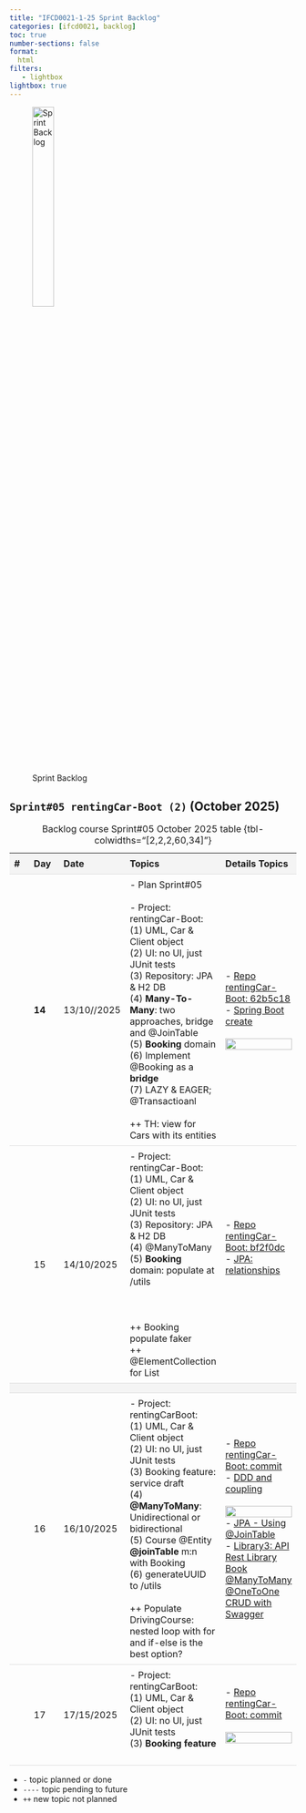 ```yaml
---
title: "IFCD0021-1-25 Sprint Backlog"
categories: [ifcd0021, backlog]
toc: true
number-sections: false
format:
  html
filters:
   - lightbox
lightbox: true
---
```


<style>

.heatMap th { background:  #f4f4f4;}
tr:nth-child(3) {background-color: #f4f4f4;}

th, td {
  padding: 8px;
  text-align: left;
  border-bottom: 1px solid #ddd;
}

tr:hover {background-color:  #f4f4f4;}

</style>

![Sprint Backlog](/images/home/backlog.jpg){width="30%"}

<div class="heatMap">

::: {.column-page-right}

##  ``Sprint#05 rentingCar-Boot (2)`` (October 2025)

| # | Day | Date | Topics |  Details Topics |
| -- | -- | -- | -- | -- |
|   | **14** | 13/10//2025 |  - Plan Sprint#05 </br></br> - Project: rentingCar-Boot: <br> (1) UML, Car & Client object  <br> (2) UI: no UI, just JUnit tests <br>  (3) Repository: JPA & H2 DB </br> (4) **Many-To-Many**: two approaches, bridge and @JoinTable  </br> (5) **Booking** domain </br> (6) Implement @Booking as a **bridge** </br> (7) LAZY & EAGER; @Transactioanl  </br> </br>  ++ TH: view for Cars with its entities  |   - [Repo rentingCar-Boot: 62b5c18](https://github.com/AlbertProfe/rentingCarTest/tree/62b5c184d6c275321c85eee36c7785d14d756dbd){.external target='_blank'} </br> - [Spring Boot create](/springboot/boot-what-create-th-h2.qmd){.external target='_blank'} </br> </br> ![](/images/ifcd0021-1-25/n-m-uni.png){.lightbox width=100% fig-align="center"} |
|  | 15 | 14/10/2025 |  - Project: rentingCar-Boot: <br> (1) UML, Car & Client object  <br> (2) UI: no UI, just JUnit tests <br>  (3) Repository: JPA & H2 DB </br> (4) @ManyToMany  </br> (5) **Booking** domain: populate at /utils  </br></br> </br></br>  ++ Booking populate faker </br> ++ @ElementCollection for List  |  - [Repo rentingCar-Boot: bf2f0dc](https://github.com/AlbertProfe/rentingCarTest/tree/bf2f0dce1f523b6008186a74b74a7a76b4c52de5){.external target='_blank'}  </br> - [JPA: relationships](/springboot/boot-concepts-jpa-3.qmd){.external target='_blank'} </br> </br>  </br> </br> |
|   |
|   | 16 | 16/10/2025 | - Project: rentingCarBoot: <br> (1) UML, Car & Client object  <br> (2) UI: no UI, just JUnit tests <br> (3) Booking feature: service draft </br> (4) **@ManyToMany**: Unidirectional or bidirectional </br> (5) Course @Entity **@joinTable** m:n with Booking  </br> (6) generateUUID to /utils </br></br>  ++ Populate DrivingCourse: nested loop with for and if-else is the best option?  | - [Repo rentingCar-Boot: commit](https://github.com/AlbertProfe/rentingCarTest/tree/){.external target='_blank'}  </br>  - [DDD and coupling](/javase/se-concepts-coupling.qmd){.external target='_blank'} </br></br> ![](/images/springboot/manytomany-example.png){.lightbox width=100% fig-align="center"} </br> - [JPA - Using @JoinTable](https://www.logicbig.com/tutorials/java-ee-tutorial/jpa/one-to-one-join-table.html){.external target='_blank'} </br> - [Library3: API Rest Library Book @ManyToMany @OneToOne CRUD with Swagger](https://github.com/AlbertProfe/cifojava2022-3/wiki/Library3:-API-Rest-Library-Book-@ManyToMany-@OneToOne-CRUD-with-Swagger){.external target='_blank'} |
|   | 17 | 17/15/2025 | - Project: rentingCarBoot: <br> (1) UML, Car & Client object  <br> (2) UI: no UI, just JUnit tests <br>  (3) **Booking feature** </br></br>   |   - [Repo rentingCar-Boot: commit](https://github.com/AlbertProfe/rentingCarTest/tree/){.external target='_blank'}  </br></br> ![](/images/ifcd0021-1-25/uml-rentigcar-v2.png){.lightbox width=100% fig-align="center"}|
: Backlog course Sprint#05 October 2025 table {tbl-colwidths="[2,2,2,60,34]"}
:::

</div>

::: {.callout-note}
- `-` topic planned or done
- `----` topic pending to future
- `++` new topic not planned
:::

